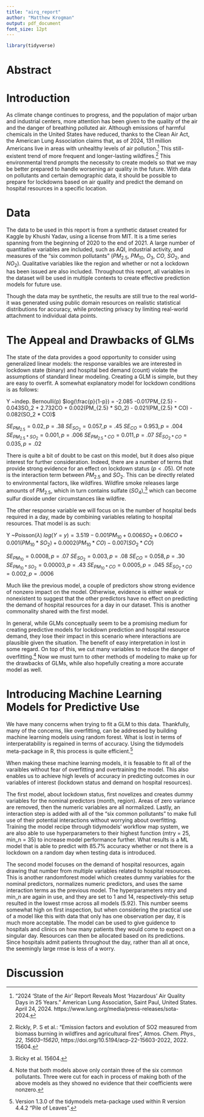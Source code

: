 ```yaml
---
title: "airq_report"
author: "Matthew Krogman"
output: pdf_document
font_size: 12pt
---
```


```r
library(tidyverse)
```

# Abstract



# Introduction

As climate change continues to progress, and the population of major urban and industrial centers, more attention has been given to the quality of the air and the danger of breathing polluted air. Although emissions of harmful chemicals in the United States have reduced, thanks to the Clean Air Act, the American Lung Association claims that, as of 2024, 131 million Americans live in areas with unhealthy levels of air pollution.^[“2024 ‘State of the Air’ Report Reveals Most ‘Hazardous’ Air Quality Days in 25 Years.” American Lung Association, Saint Paul, United States. April 24, 2024. https://www.lung.org/media/press-releases/sota-2024.] This still-existent trend of more frequent and longer-lasting wildfires.^[Rickly, P. S et al.: “Emission factors and evolution of SO2 measured from biomass burning in wildfires and agricultural fires”, Atmos. *Chem. Phys., 22, 15603–15620*, https://doi.org/10.5194/acp-22-15603-2022, 2022. 15604.] This environmental trend prompts the necessity to create models so that we may be better prepared to handle worsening air quality in the future. With data on pollutants and certain demographic data, it should be possible to prepare for lockdowns based on air quality and predict the demand on hospital resources in a specific location.

# Data

The data to be used in this report is from a synthetic dataset created for Kaggle by Khushi Yadav, using a license from MIT. It is a time series spanning from the beginning of 2020 to the end of 2021. A large number of quantitative variables are included, such as AQI, industrial activity, and measures of the "six common pollutants" ($PM_{2.5}$, $PM_{10}$, $O_{3}$, $CO$, $SO_{2}$, and $NO_{2}$). Qualitative variables like the region and whether or not a lockdown has been issued are also included. Throughout this report, all variables in the dataset will be used in multiple contexts to create effective prediction models for future use.

Though the data may be synthetic, the results are still true to the real world–it was generated using public domain resources on realistic statistical distributions for accuracy, while protecting privacy by limiting real-world attachment to individual data points.

# The Appeal and Drawbacks of GLMs

The state of the data provides a good opportunity to consider using generalized linear models: the response varaibles we are interested in lockdown state (binary) and hospital bed demand (count) violate the assumptions of standard linear modeling. Creating a GLM is simple, but they are easy to overfit. A somewhat explanatory model for lockdown conditions is as follows:

Y ~indep. Bernoulli(p)\newline
$log(\frac{p}{1-p}) = -2.085 -0.017PM_{2.5} - 0.043SO_2 + 2.732CO + 0.002(PM_{2.5} * SO_2) - 0.021(PM_{2.5} * CO) - 0.082(SO_2 * CO)$\newline

$SE_{PM_{2.5}} = 0.02, p = .38$\newline
$SE_{SO_2} = 0.057, p = .45$\newline
$SE_{CO} = 0.953, p = .004$\newline
$SE_{PM_{2.5} * SO_2} = 0.001, p = .006$\newline
$SE_{PM_{2.5} * CO} = 0.011, p = .07$\newline
$SE_{SO_2 * CO} = 0.035, p = .02$\newline

There is quite a bit of doubt to be cast on this model, but it does also pique interest for further consideration. Indeed, there are a number of terms that provide strong evidence for an effect on lockdown status $(p < .05)$. Of note is the interaction term between $PM_{2.5}$ and $SO_{2}$. This can be directly related to environmental factors, like wildfires. Wildfire smoke releases large amounts of $PM_{2.5}$, which in turn contains sulfate $(SO_4)$,^[Ricky et al. 15604.] which can become sulfur dioxide under circumstances like wildfire. 

The other response variable we will focus on is the number of hospital beds required in a day, made by combining variables relating to hospital resources. That model is as such:

Y ~Poisson($\lambda$)\newline
$log(Y = y) = 3.519 -0.001PM_{10} + 0.006SO_2 + 0.06CO + 0.001(PM_{10} * SO_2) + 0.0002(PM_{10} * CO) - 0.007(SO_2 * CO)$\newline

$SE_{PM_{10}} = 0.0008, p = .07$\newline
$SE_{SO_2} = 0.003, p = .08$\newline
$SE_{CO} = 0.058, p = .30$\newline
$SE_{PM_{10} * SO_2} = 0.00003, p = .43$\newline
$SE_{PM_{10} * CO} = 0.0005, p = .045$\newline
$SE_{SO_2 * CO} = 0.002, p = .0006$\newline

Much like the previous model, a couple of predictors show strong evidence of nonzero impact on the model. Otherwise, evidence is either weak or nonexistent to suggest that the other predictors have no effect on predicting the demand of hospital resources for a day in our dataset. This is another commonality shared with the first model.

In general, while GLMs conceptually seem to be a promising medium for creating predictive models for lockdown prediction and hospital resource demand, they lose their impact in this scenario where interactions are plausible given the situation. The benefit of easy interpretation in lost in some regard. On top of this, we cut many variables to reduce the danger of overfitting.^[Note that both models above only contain three of the six common pollutants. Three were cut for each in process of making both of the above models as they showed no evidence that their coefficients were nonzero.] Now we must turn to other methods of modeling to make up for the drawbacks of GLMs, while also hopefully creating a more accurate model as well.

# Introducing Machine Learning Models for Predictive Use

We have many concerns when trying to fit a GLM to this data. Thankfully, many of the concerns, like overfitting, can be addressed by building machine learning models using random forest. What is lost in terms of interperatability is regained in terms of accuracy. Using the tidymodels meta-package in R, this process is quite efficient.^[Version 1.3.0 of the tidymodels meta-package used within R version 4.4.2 "Pile of Leaves".]

When making these machine learning models, it is feasable to fit all of the varaibles without fear of overfitting and overtraining the model. This also enables us to achieve high levels of accuracy in predicting outcomes in our variables of interest (lockdown status and demand on hospital resources).

The first model, about lockdown status, first novelizes and creates dummy variables for the nominal predictors (month, region). Areas of zero variance are removed, then the numeric variables are all normalized. Lastly, an interaction step is added with all of the "six common pollutants" to make full use of their potential interactions without worrying about overfitting. Training the model recipe through tidymodels' workflow map system, we are also able to use hyperparameters to their highest function (mtry = 25, min_n = 35) to increase model performance further. What results is a ML model that is able to predict with 85.7% accuracy whether or not there is a lockdown on a random day when testing data is introduced.

The second model focuses on the demand of hospital resources, again drawing that number from multiple variables related to hospital resources. This is another randomforest model which creates dummy variables for the nominal predictors, normalizes numeric predictors, and uses the same interaction terms as the previous model. The hyperparameters mtry and min_n are again in use, and they are set to 1 and 14, respectively-this setup resulted in the lowest rmse across all models (5.92). This number seems somewhat high on first inspection, but when considering the practical use of a model like this with data that only has one observation per day, it is much more acceptable. The model can be used to give guidence to hospitals and clinics on how many patients they would come to expect on a singular day. Resources can then be allocated based on its predictions. Since hospitals admit patients throughout the day, rather than all at once, the seemingly large rmse is less of a worry.

# Discussion


